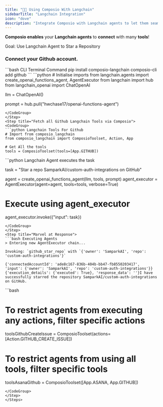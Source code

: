 ```yaml
---
title: "🦜🔗 Using Composio With Langchain"
sidebarTitle: "Langchain Integration"
icon: "dove"
description: "Integrate Composio with Langchain agents to let them seamless interact with external Apps"
---
```


**Composio enables** your **Langchain agents** to **connect** with many **tools**!

<Tip> Goal: Use Langchain Agent to Star a Repository </Tip>

### Connect your Github account. 

<CodeGroup> 
  ```bash CLI Terminal Command
  pip install composio-langchain
  composio-cli add github
  ```
</CodeGroup>

<Steps>
<Step title="Import Base Packages">
<CodeGroup>
```python
# Initialise imports
from langchain.agents import create_openai_functions_agent, AgentExecutor
from langchain import hub
from langchain_openai import ChatOpenAI


llm = ChatOpenAI()

prompt = hub.pull("hwchase17/openai-functions-agent")
```
</CodeGroup>
</Step>
<Step title="Fetch all Github Langchain Tools via Composio">
<CodeGroup>
```python Langchain Tools For Github
# Import from composio_langchain
from composio_langchain import ComposioToolset, Action, App

# Get All the tools 
tools = ComposioToolset(tools=[App.GITHUB])
```
</CodeGroup>
</Step>
<Step title="Execute the Agent">
<CodeGroup>
```python Langchain Agent executes the task

task = "Star a repo SamparkAI/custom-auth-integrations on GitHub"

agent = create_openai_functions_agent(llm, tools, prompt)
agent_executor = AgentExecutor(agent=agent, tools=tools, verbose=True)

# Execute using agent_executor
agent_executor.invoke({"input": task})
```
</CodeGroup>
</Step>
<Step title="Marvel at Response">
```bash Executing Agents
> Entering new AgentExecutor chain...

Invoking: `github_star_repo` with `{'owner': 'SamparkAI', 'repo': 'custom-auth-integrations'}`

{'connectedAccountId': 'ade8c167-836b-404b-bb47-fb8550203417', 'input': {'owner': 'SamparkAI', 'repo': 'custom-auth-integrations'}}
{'execution_details': {'executed': True}, 'response_data': ''}I have successfully starred the repository SamparkAI/custom-auth-integrations on GitHub.
```
</Step>

<Step title="Filter Apps and Actions">
<CodeGroup>
```bash 

# To restrict agents from executing any actions, filter specific actions
toolsGithubCreateIssue = ComposioToolset(actions=[Action.GITHUB_CREATE_ISSUE])

# To restrict agents from using all tools, filter specific tools
toolsAsanaGithub = ComposioToolset([App.ASANA, App.GITHUB])
```
</CodeGroup>
</Step>
</Steps>